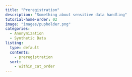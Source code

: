 ```yaml
---
title: "Preregistration"
description: "Something about sensitive data handling"
tutorial-home-order: 02
image: "images/pupholder.png"
categories:
  - Anonymization
  - Synthetic Data
listing:
  type: default
  contents:
    - preregistration
  sort:
    - within_cat_order
---
```

